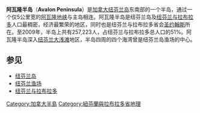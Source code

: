 {{unreferenced|time=2012-03-25T23:59:06+00:00}}
'''阿瓦隆半岛'''（'''Avalon Peninsula'''）是[[加拿大|加拿大]][[纽芬兰岛|纽芬兰岛]]东南部的一个半岛，通过一个仅5公里宽的[[阿瓦隆地峡|阿瓦隆地峡]]与主岛相连。阿瓦隆半岛是纽芬兰岛及[[纽芬兰与拉布拉多|纽芬兰与拉布拉多]]人口最稠密，经济最繁荣的地区，同时也是纽芬兰与拉布拉多省会[[圣约翰斯|圣约翰斯]]所在。至2009年，半岛上共有257,223人，占纽芬兰与拉布拉多总人口的51%。阿瓦隆半岛深入[[纽芬兰大浅滩|纽芬兰大浅滩]]地区，半岛四周的四个海湾曾是纽芬兰岛渔场的中心。

==参见==
*[[纽芬兰岛|纽芬兰岛]]
*[[纽芬兰渔场|纽芬兰渔场]]
*[[纽芬兰与拉布拉多|纽芬兰与拉布拉多]]

{{DEFAULTSORT:Avalon}}
[[Category:加拿大半島|Category:加拿大半島]]
[[Category:紐芬蘭與拉布拉多省地理|Category:紐芬蘭與拉布拉多省地理]]